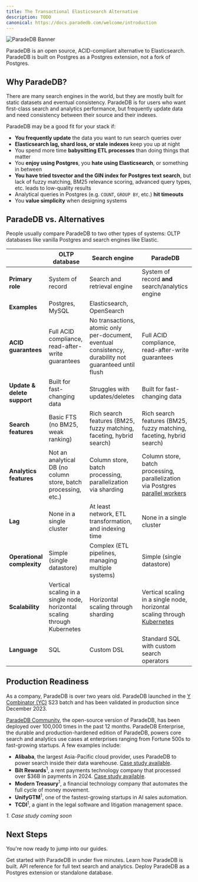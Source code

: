 ```yaml
---
title: The Transactional Elasticsearch Alternative
description: TODO
canonical: https://docs.paradedb.com/welcome/introduction
---
```


![ParadeDB Banner](/images/paradedb_banner.png)

ParadeDB is an open source, ACID-compliant alternative to Elasticsearch. ParadeDB is built on Postgres as a Postgres extension, not a fork of Postgres.

## Why ParadeDB?

There are many search engines in the world, but they are mostly built for static datasets and eventual consistency. ParadeDB is for users who
want first-class search and analytics performance, but frequently update data and need consistency between their source and their indexes.

ParadeDB may be a good fit for your stack if:

- **You frequently update** the data you want to run search queries over
- **Elasticsearch lag, shard loss, or stale indexes** keep you up at night
- You spend more time **babysitting ETL processes** than doing things that matter
- You **enjoy using Postgres**, you **hate using Elasticsearch**, or something in between
- **You have tried tsvector and the GIN index for Postgres text search**, but lack of fuzzy matching, BM25 relevance scoring, advanced query types, etc. leads to low-quality results
- Analytical queries in Postgres (e.g. `COUNT`, `GROUP BY`, etc.) **hit timeouts**
- You **value simplicity** when designing systems

## ParadeDB vs. Alternatives

People usually compare ParadeDB to two other types of systems: OLTP databases like vanilla Postgres and search engines like Elastic.

|                             | **OLTP database**                                                        | **Search engine**                                                                                      | **ParadeDB**                                                                                                                   |
| --------------------------- | ------------------------------------------------------------------------ | ------------------------------------------------------------------------------------------------------ | ------------------------------------------------------------------------------------------------------------------------------ |
| **Primary role**            | System of record                                                         | Search and retrieval engine                                                                            | System of record **and** search/analytics engine                                                                               |
| **Examples**                | Postgres, MySQL                                                          | Elasticsearch, OpenSearch                                                                              |                                                                                                                                |
| **ACID guarantees**         | Full ACID compliance, read-after-write guarantees                        | No transactions, atomic only per-document, eventual consistency, durability not guaranteed until flush | Full ACID compliance, read-after-write guarantees                                                                              |
| **Update & delete support** | Built for fast-changing data                                             | Struggles with updates/deletes                                                                         | Built for fast-changing data                                                                                                   |
| **Search features**         | Basic FTS (no BM25, weak ranking)                                        | Rich search features (BM25, fuzzy matching, faceting, hybrid search)                                   | Rich search features (BM25, fuzzy matching, faceting, hybrid search)                                                           |
| **Analytics features**      | Not an analytical DB (no column store, batch processing, etc.)           | Column store, batch processing, parallelization via sharding                                           | Column store, batch processing, parallelization via Postgres [parallel workers](/documentation/configuration/write_throughput) |
| **Lag**                     | None in a single cluster                                                 | At least network, ETL transformation, and indexing time                                                | None in a single cluster                                                                                                       |
| **Operational complexity**  | Simple (single datastore)                                                | Complex (ETL pipelines, managing multiple systems)                                                     | Simple (single datastore)                                                                                                      |
| **Scalability**             | Vertical scaling in a single node, horizontal scaling through Kubernetes | Horizontal scaling through sharding                                                                    | Vertical scaling in a single node, horizontal scaling through [Kubernetes](/deploy/self-hosted/kubernetes)                     |
| **Language**                | SQL                                                                      | Custom DSL                                                                                             | Standard SQL with custom search operators                                                                                      |

## Production Readiness

As a company, ParadeDB is over two years old. ParadeDB launched in the [Y Combinator (YC)](https://ycombinator.com) S23 batch and has been validated in
production since December 2023.

[ParadeDB Community](https://github.com/paradedb/paradedb), the open-source version of ParadeDB, has been deployed over 100,000 times in the past 12 months.
ParadeDB Enterprise, the durable and production-hardened edition
of ParadeDB, powers core search and analytics use cases at enterprises ranging from Fortune 500s to fast-growing startups. A few
examples include:

- **Alibaba**, the largest Asia-Pacific cloud provider, uses ParadeDB to power search inside their data warehouse. [Case study available](https://www.paradedb.com/blog/case-study-alibaba).
- **Bilt Rewards**<sup>1</sup>, a rent payments technology company that processed over $36B in payments in 2024. [Case study available](https://www.paradedb.com/blog/case-study-bilt).
- **Modern Treasury**<sup>1</sup>, a financial technology company that automates the full cycle of money movement.
- **UnifyGTM**<sup>1</sup>, one of the fastest-growing startups in AI sales automation.
- **TCDI**<sup>1</sup>, a giant in the legal software and litigation management space.

_1. Case study coming soon_

## Next Steps

You're now ready to jump into our guides.

<CardGroup cols={2}>
  <Card
    title="Getting Started"
    icon="forward-fast"
    href="/documentation/getting-started"
  >
    Get started with ParadeDB in under five minutes.
  </Card>
  <Card
    title="Architecture"
    icon="diagram-project"
    href="/welcome/architecture"
  >
    Learn how ParadeDB is built.
  </Card>
  <Card
    title="Reference"
    icon="magnifying-glass"
    href="/documentation/full-text/overview"
  >
    API reference for full text search and analytics.
  </Card>
  <Card title="Deploy" icon="server" href="/deploy">
    Deploy ParadeDB as a Postgres extension or standalone database.
  </Card>
</CardGroup>
